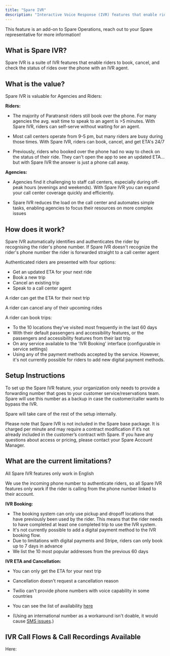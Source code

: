 ```yaml
---
title: "Spare IVR"
description: "Interactive Voice Response (IVR) features that enable riders to book, cancel, and check ride status over the phone."
---
```


This feature is an add-on to Spare Operations, reach out to your Spare representative for more information! 

## What is Spare IVR?

Spare IVR is a suite of IVR features that enable riders to book, cancel, and check the status of rides over the phone with an IVR agent.

## What is the value?

Spare IVR is valuable for Agencies and Riders:

**Riders:**

- The majority of Paratransit riders still book over the phone. For many agencies the avg. wait time to speak to an agent is >5 minutes. With Spare IVR, riders can self-serve without waiting for an agent.

- Most call centers operate from 9-5 pm, but many riders are busy during those times. With Spare IVR, riders can book, cancel, and get ETA's 24/7

- Previously, riders who booked over the phone had no way to check on the status of their ride. They can't open the app to see an updated ETA… but with Spare IVR the answer is just a phone call away.

**Agencies:**

- Agencies find it challenging to staff call centers, especially during off-peak hours (evenings and weekends). With Spare IVR you can expand your call center coverage quickly and efficiently.

- Spare IVR reduces the load on the call center and automates simple tasks, enabling agencies to focus their resources on more complex issues

## How does it work?

Spare IVR automatically identifies and authenticates the rider by recognising the rider's phone number. If Spare IVR doesn't recognize the rider's phone number the rider is forwarded straight to a call center agent 

Authenticated riders are presented with four options:

- Get an updated ETA for your next ride
- Book a new trip
- Cancel an existing trip
- Speak to a call center agent

A rider can get the ETA for their next trip

A rider can cancel any of their upcoming rides

A rider can book trips:

- To the 10 locations they've visited most frequently in the last 60 days
- With their default passengers and accessibility features, or the passengers and accessibility features from their last trip
- On any service available to the 'IVR Booking' interface (configurable in service settings)
- Using any of the payment methods accepted by the service. However, it's not currently possible for riders to add new digital payment methods.

## Setup Instructions

To set up the Spare IVR feature, your organization only needs to provide a forwarding number that goes to your customer service/reservations team. Spare will use this number as a backup in case the customer/caller wants to bypass the IVR. 

Spare will take care of the rest of the setup internally.

Please note that Spare IVR is not included in the Spare base package. It is charged per minute and may require a contract modification if it’s not already included in the customer’s contract with Spare. If you have any questions about access or pricing, please contact your Spare Account Manager.

## What are the current limitations?

All Spare IVR features only work in English

We use the incoming phone number to authenticate riders, so all Spare IVR features only work if the rider is calling from the phone number linked to their account.

**IVR Booking:**

- The booking system can only use pickup and dropoff locations that have previously been used by the rider. This means that the rider needs to have completed at least one completed trip to use the IVR system.
- It's not currently possible to add a digital payment method to the IVR booking flow.
- Due to limitations with digital payments and Stripe, riders can only book up to 7 days in advance
- We list the 10 most popular addresses from the previous 60 days 

**IVR ETA and Cancellation:**

- You can only get the ETA for your next trip

- Cancellation doesn't request a cancellation reason

- Twilio can't provide phone numbers with voice capability in some countries

- You can see the list of availability [here](https://support.twilio.com/hc/en-us/articles/223183068-Twilio-international-phone-number-availability-and-their-capabilities)

- (Using an international number as a workaround isn't doable, it would cause [SMS issues](https://support.twilio.com/hc/en-us/articles/235288367-Receiving-Two-Way-SMS-and-MMS-Messages-with-Twilio).)

## IVR Call Flows & Call Recordings Available 

Here:

